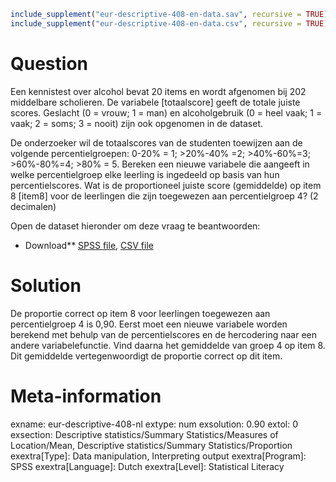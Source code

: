 ```r
include_supplement("eur-descriptive-408-en-data.sav", recursive = TRUE)
include_supplement("eur-descriptive-408-en-data.csv", recursive = TRUE)
```

Question
========
Een kennistest over alcohol bevat 20 items en wordt afgenomen bij 202 middelbare scholieren. De variabele [totaalscore] geeft de totale juiste scores. Geslacht (0 = vrouw; 1 = man) en alcoholgebruik (0 = heel vaak; 1 = vaak; 2 = soms; 3 = nooit) zijn ook opgenomen in de dataset.

De onderzoeker wil de totaalscores van de studenten toewijzen aan de volgende percentielgroepen: 0-20% = 1; >20%-40% =2; >40%-60%=3; >60%-80%=4; >80% = 5. Bereken een nieuwe variabele die aangeeft in welke percentielgroep elke leerling is ingedeeld op basis van hun percentielscores. Wat is de proportioneel juiste score (gemiddelde) op item 8 [item8] voor de leerlingen die zijn toegewezen aan percentielgroep 4? (2 decimalen)

Open de dataset hieronder om deze vraag te beantwoorden:

* Download** [SPSS file](eur-descriptive-408-en-data.sav), [CSV file](eur-descriptive-408-en-data.csv)


Solution
========
De proportie correct op item 8 voor leerlingen toegewezen aan percentielgroep 4 is 0,90. Eerst moet een nieuwe variabele worden berekend met behulp van de percentielscores en de hercodering naar een andere variabelefunctie. Vind daarna het gemiddelde van groep 4 op item 8. Dit gemiddelde vertegenwoordigt de proportie correct op dit item.

Meta-information
================
exname: eur-descriptive-408-nl
extype: num
exsolution: 0.90
extol: 0
exsection: Descriptive statistics/Summary Statistics/Measures of Location/Mean, Descriptive statistics/Summary Statistics/Proportion
exextra[Type]: Data manipulation, Interpreting output
exextra[Program]: SPSS
exextra[Language]: Dutch
exextra[Level]: Statistical Literacy
